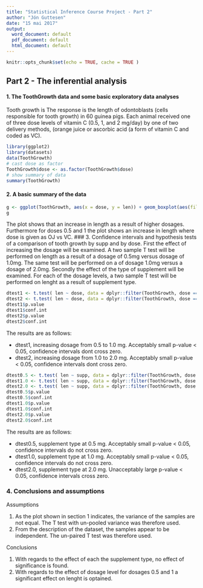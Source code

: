 ```yaml
---
title: "Statistical Inference Course Project - Part 2"
author: "Jón Guttesen"
date: "15 mai 2017"
output:
  word_document: default
  pdf_document: default
  html_document: default
---
```

```r
knitr::opts_chunk$set(echo = TRUE, cache = TRUE )
```
## Part 2 - The inferential analysis
#### 1. The ToothGrowth data and some basic exploratory data analyses
Tooth growth is The response is the length of odontoblasts (cells responsible for tooth growth) in 60 guinea pigs. Each animal received one of three dose levels of vitamin C (0.5, 1, and 2 mg/day) by one of two delivery methods, (orange juice or ascorbic acid (a form of vitamin C and coded as VC).
```r
library(ggplot2)
library(datasets)
data(ToothGrowth)
# cast dose as factor
ToothGrowth$dose <- as.factor(ToothGrowth$dose)
# show summary of data
summary(ToothGrowth)
```
#### 2. A basic summary of the data
```r
g <- ggplot(ToothGrowth, aes(x = dose, y = len)) + geom_boxplot(aes(fill=supp))
g
```
The plot shows that an increase in length as a result of higher dosages. Furthermore for doses 0.5 and 1 the plot shows an increase in length where dose is given as OJ vs VC. 
### 3. Confidence intervals and hypothesis tests of a comparison of tooth growth by supp and by dose. 
First the effect of increasing the dosage will be examined. A two sample T test will be performed on length as a result of a dosage of 0.5mg versus dosage of 1.0mg. The same test will be performed on a of dosage 1.0mg versus a dosage of 2.0mg.
Secondly the effect of the type of supplement will be examined. For each of the dosage levels, a two sample T test will be performed on lenght as a result of supplement type.
```r
dtest1 <- t.test( len ~ dose, data = dplyr::filter(ToothGrowth, dose == 0.5 | dose == 1 ), paired = FALSE, var.equal = FALSE, conf.level = 0.95)
dtest2 <- t.test( len ~ dose, data = dplyr::filter(ToothGrowth, dose == 1 | dose == 2 ), paired = FALSE, var.equal = FALSE, conf.level = 0.95)
dtest1$p.value
dtest1$conf.int
dtest2$p.value
dtest2$conf.int
```
The results are as follows:

 * dtest1, increasing dosage from 0.5 to 1.0 mg. Acceptably small p-value < 0.05, confidence intervals dont cross zero.
 * dtest2, increasing dosage from 1.0 to 2.0 mg. Acceptably small p-value < 0.05, confidence intervals dont cross zero. 
```r
dtest0.5 <- t.test( len ~ supp, data = dplyr::filter(ToothGrowth, dose == 0.5), paired = FALSE, var.equal = FALSE, conf.level = 0.95 )
dtest1.0 <- t.test( len ~ supp, data = dplyr::filter(ToothGrowth, dose == 1), paired = FALSE, var.equal = FALSE, conf.level = 0.95 )
dtest2.0 <- t.test( len ~ supp, data = dplyr::filter(ToothGrowth, dose == 2), paired = FALSE, var.equal = FALSE, conf.level = 0.95 )
dtest0.5$p.value
dtest0.5$conf.int
dtest1.0$p.value
dtest1.0$conf.int
dtest2.0$p.value
dtest2.0$conf.int
```
The results are as follows:

 * dtest0.5, supplement type at 0.5 mg. Acceptably small p-value < 0.05, confidence intervals do not cross zero.
 * dtest1.0, supplement type at 1.0 mg. Acceptably small p-value < 0.05, confidence intervals do not cross zero. 
 * dtest2.0, supplement type at 2.0 mg. Unacceptably large p-value < 0.05, confidence intervals cross zero. 
 
### 4. Conclusions and assumptions
Assumptions

1. As the plot shown in section 1 indicates, the variance of the samples are not equal. The T test with un-pooled variance was therefore used.
2. From the description of the dataset, the samples appear to be independent. The un-paired T test was therefore used.

Conclusions

1. With regards to the effect of each the supplement type, no effect of significance is found.
2. With regards to the effect of dosage level for dosages 0.5 and 1 a significant effect on lenght is optained.
